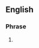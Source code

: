 ==English==

===Phrase===
{{infl|en|phrase}}

# {{alternative spelling of|hanged, drawn and quartered}}